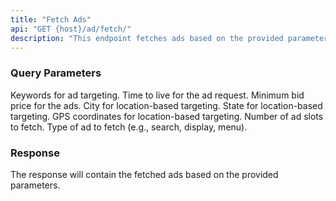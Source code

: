 ```yaml
---
title: "Fetch Ads"
api: "GET {host}/ad/fetch/"
description: "This endpoint fetches ads based on the provided parameters."
---
```


### Query Parameters

<ParamField query="keywords" type="string">
  Keywords for ad targeting.
</ParamField>

<ParamField query="ttl" type="number" default="1000">
  Time to live for the ad request.
</ParamField>

<ParamField query="floorBid" type="float" default="0">
  Minimum bid price for the ads.
</ParamField>

<ParamField query="city" type="string">
  City for location-based targeting.
</ParamField>

<ParamField query="state" type="string">
  State for location-based targeting.
</ParamField>

<ParamField query="gps" type="string">
  GPS coordinates for location-based targeting.
</ParamField>

<ParamField query="slots" type="number" default="1">
  Number of ad slots to fetch.
</ParamField>

<ParamField query="adType" type="string" default="search">
  Type of ad to fetch (e.g., search, display, menu).
</ParamField>

### Response

The response will contain the fetched ads based on the provided parameters.
